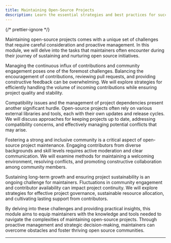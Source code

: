 ```yaml
---
title: Maintaining Open-Source Projects
description: Learn the essential strategies and best practices for successfully maintaining open-source projects. Master project management and community engagement.
---
```



{/* prettier-ignore */}
<p class="lead">Maintaining open-source projects comes with a unique set of challenges that require careful consideration and proactive management. In this module, we will delve into the tasks that maintainers often encounter during their journey of sustaining and nurturing open source initiatives.</p>

Managing the continuous influx of contributions and community engagement poses one of the foremost challenges. Balancing the encouragement of contributions, reviewing pull requests, and providing constructive feedback can be overwhelming. We will explore strategies for efficiently handling the volume of incoming contributions while ensuring project quality and stability.

Compatibility issues and the management of project dependencies present another significant hurdle. Open-source projects often rely on various external libraries and tools, each with their own updates and release cycles. We will discuss approaches for keeping projects up to date, addressing compatibility concerns, and effectively managing potential conflicts that may arise.

Fostering a strong and inclusive community is a critical aspect of open-source project maintenance. Engaging contributors from diverse backgrounds and skill levels requires active moderation and clear communication. We will examine methods for maintaining a welcoming environment, resolving conflicts, and promoting constructive collaboration among community members.

Sustaining long-term growth and ensuring project sustainability is an ongoing challenge for maintainers. Fluctuations in community engagement and contributor availability can impact project continuity. We will explore strategies for effective project governance, sustainable resource allocation, and cultivating lasting support from contributors.

By delving into these challenges and providing practical insights, this module aims to equip maintainers with the knowledge and tools needed to navigate the complexities of maintaining open-source projects. Through proactive management and strategic decision-making, maintainers can overcome obstacles and foster thriving open source communities.

---

<GuideReadingTime slug="guide/maintaining-open-source-projects" />
